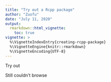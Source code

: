 ```yaml
---
title: "Try out a Rcpp package"
author: "Zuofu"
date: "July 11, 2020"
output: 
  rmarkdown::html_vignette: 
    toc: true
vignette: >
  %\VignetteIndexEntry{creating-rcpp-package}
  %\VignetteEngine{knitr::rmarkdown}
  %\VignetteEncoding{UTF-8}
---
```


Try out


Still couldn't browse
